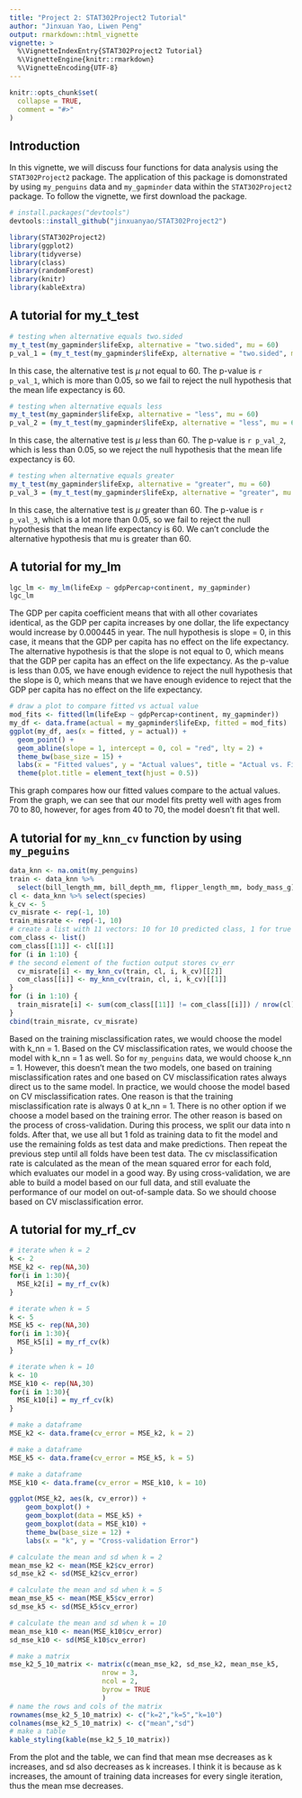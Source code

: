```yaml
---
title: "Project 2: STAT302Project2 Tutorial"
author: "Jinxuan Yao, Liwen Peng"
output: rmarkdown::html_vignette
vignette: >
  %\VignetteIndexEntry{STAT302Project2 Tutorial}
  %\VignetteEngine{knitr::rmarkdown}
  %\VignetteEncoding{UTF-8}
---
```


```r
knitr::opts_chunk$set(
  collapse = TRUE,
  comment = "#>"
)
```
## Introduction

In this vignette, we will discuss four functions for data analysis using the 
`STAT302Project2` package. The application of this package is
domonstrated by using `my_penguins` data and `my_gapminder` data
within the `STAT302Project2` package.
To follow the vignette, we first download the package.

```r
# install.packages("devtools")
devtools::install_github("jinxuanyao/STAT302Project2")
```

```r
library(STAT302Project2)
library(ggplot2)
library(tidyverse)
library(class)
library(randomForest)
library(knitr)
library(kableExtra)
```

## A tutorial for my_t_test
```r
# testing when alternative equals two.sided
my_t_test(my_gapminder$lifeExp, alternative = "two.sided", mu = 60)
p_val_1 = (my_t_test(my_gapminder$lifeExp, alternative = "two.sided", mu = 60))$p_val
```
In this case, the alternative test is $\mu$ not equal to 60. The p-value is `r p_val_1`, which is more than 0.05, so we fail to reject the null hypothesis that the mean life expectancy is 60.
```r
# testing when alternative equals less
my_t_test(my_gapminder$lifeExp, alternative = "less", mu = 60)
p_val_2 = (my_t_test(my_gapminder$lifeExp, alternative = "less", mu = 60))$p_val
```
In this case, the alternative test is $\mu$ less than 60. The p-value is `r p_val_2`, which is less than 0.05, so we reject the null hypothesis that the mean life expectancy is 60.
```r
# testing when alternative equals greater
my_t_test(my_gapminder$lifeExp, alternative = "greater", mu = 60)
p_val_3 = (my_t_test(my_gapminder$lifeExp, alternative = "greater", mu = 60))$p_val
```
In this case, the alternative test is $\mu$ greater than 60. The p-value is `r p_val_3`, which is a lot more than 0.05, so we fail to reject the null hypothesis that the mean life expectancy is 60. We can't conclude the alternative hypothesis that mu is greater than 60. 

## A tutorial for my_lm
```r
lgc_lm <- my_lm(lifeExp ~ gdpPercap+continent, my_gapminder)
lgc_lm
```
The GDP per capita coefficient means that with all other covariates identical, as the GDP per capita increases by one dollar, the life expectancy would increase by 0.000445 in year. The null hypothesis is slope = 0, in this case, it means that the GDP per capita has no effect on the life expectancy. The alternative hypothesis is that the slope is not equal to 0, which means that the GDP per capita has an effect on the life expectancy. As the p-value is less than 0.05, we have enough evidence to reject the null hypothesis that the slope is 0, which means that we have enough evidence to reject that the GDP per capita has no effect on the life expectancy.

```r
# draw a plot to compare fitted vs actual value
mod_fits <- fitted(lm(lifeExp ~ gdpPercap+continent, my_gapminder))
my_df <- data.frame(actual = my_gapminder$lifeExp, fitted = mod_fits)
ggplot(my_df, aes(x = fitted, y = actual)) +
  geom_point() +
  geom_abline(slope = 1, intercept = 0, col = "red", lty = 2) + 
  theme_bw(base_size = 15) +
  labs(x = "Fitted values", y = "Actual values", title = "Actual vs. Fitted") +
  theme(plot.title = element_text(hjust = 0.5))
```

This graph compares how our fitted values compare to the actual values. From the graph, we can see that our model fits pretty well with ages from 70 to 80, however, for ages from 40 to 70, the model doesn't fit that well. 


## A tutorial for `my_knn_cv` function by using `my_peguins`

```r
data_knn <- na.omit(my_penguins)
train <- data_knn %>% 
  select(bill_length_mm, bill_depth_mm, flipper_length_mm, body_mass_g)
cl <- data_knn %>% select(species)
k_cv <- 5
cv_misrate <- rep(-1, 10)
train_misrate <- rep(-1, 10)
# create a list with 11 vectors: 10 for 10 predicted class, 1 for true class, 
com_class <- list()
com_class[[11]] <- cl[[1]]
for (i in 1:10) {
# the second element of the fuction output stores cv_err  
  cv_misrate[i] <- my_knn_cv(train, cl, i, k_cv)[[2]]
  com_class[[i]] <- my_knn_cv(train, cl, i, k_cv)[[1]]
}
for (i in 1:10) {
  train_misrate[i] <- sum(com_class[[11]] != com_class[[i]]) / nrow(cl)
}
cbind(train_misrate, cv_misrate)

```

Based on the training misclassification rates, we would choose the model with k_nn = 1. Based on the CV misclassification rates, we would choose the model with k_nn = 1 as well. So for `my_penguins` data, we would choose k_nn = 1. However, this doesn't mean the two models, one based on training misclassification rates and one based on CV misclassification rates always direct us to the same model. In practice, we would choose the model based on CV misclassification rates. One reason is that the training misclassification rate is always 0 at k_nn = 1. There is no other option if we choose a model based on the training error. The other reason is based on the process of cross-validation. During this process, we split our data into n folds. After that, we use all but 1 fold as training data to fit the model and use the remaining folds as test data and make predictions. Then repeat the previous step until all folds have been test data. The cv misclassification rate is calculated as the mean of the mean squared error for each fold, which evaluates our model in a good way. By using cross-validation, we are able to build a model based on our full data, and still evaluate the performance of our model on out-of-sample data.
So we should choose based on CV misclassification error. 

## A tutorial for my_rf_cv

```r
# iterate when k = 2
k <- 2
MSE_k2 <- rep(NA,30)
for(i in 1:30){
  MSE_k2[i] = my_rf_cv(k)
}
```

```r
# iterate when k = 5
k <- 5
MSE_k5 <- rep(NA,30)
for(i in 1:30){
  MSE_k5[i] = my_rf_cv(k)
}
```

```r
# iterate when k = 10
k <- 10
MSE_k10 <- rep(NA,30)
for(i in 1:30){
  MSE_k10[i] = my_rf_cv(k)
}
```

```r
# make a dataframe
MSE_k2 <- data.frame(cv_error = MSE_k2, k = 2)

# make a dataframe
MSE_k5 <- data.frame(cv_error = MSE_k5, k = 5)

# make a dataframe
MSE_k10 <- data.frame(cv_error = MSE_k10, k = 10)
```

```r
ggplot(MSE_k2, aes(k, cv_error)) + 
    geom_boxplot() +
    geom_boxplot(data = MSE_k5) +
    geom_boxplot(data = MSE_k10) +
    theme_bw(base_size = 12) +
    labs(x = "k", y = "Cross-validation Error") 
```

```r
# calculate the mean and sd when k = 2
mean_mse_k2 <- mean(MSE_k2$cv_error)
sd_mse_k2 <- sd(MSE_k2$cv_error)

# calculate the mean and sd when k = 5
mean_mse_k5 <- mean(MSE_k5$cv_error)
sd_mse_k5 <- sd(MSE_k5$cv_error)

# calculate the mean and sd when k = 10
mean_mse_k10 <- mean(MSE_k10$cv_error)
sd_mse_k10 <- sd(MSE_k10$cv_error)

# make a matrix
mse_k2_5_10_matrix <- matrix(c(mean_mse_k2, sd_mse_k2, mean_mse_k5,                        sd_mse_k5, mean_mse_k10, sd_mse_k10),
                       nrow = 3,
                       ncol = 2,
                       byrow = TRUE
                       )
# name the rows and cols of the matrix
rownames(mse_k2_5_10_matrix) <- c("k=2","k=5","k=10")
colnames(mse_k2_5_10_matrix) <- c("mean","sd")
# make a table
kable_styling(kable(mse_k2_5_10_matrix))
```
From the plot and the table, we can find that mean mse decreases as k increases, and sd also decreases as k increases. I think it is because as k increases, the amount of training data increases for every single iteration, thus the mean mse decreases.  
